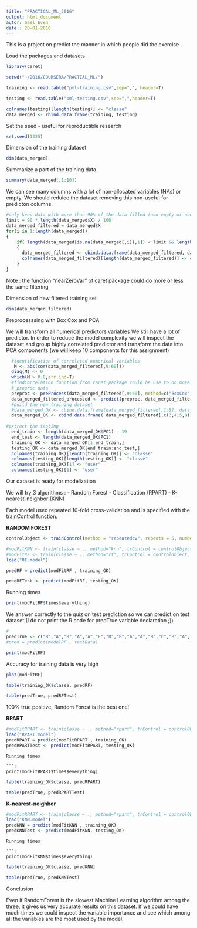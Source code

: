 ```yaml
---
title: "PRACTICAL_ML_2016"
output: html_document
autor: Gael Even
date : 28-01-2016
---
```


This is a project on predict the manner in which people did the exercise .

Load the packages and datasets

```r
library(caret)

setwd("~/2016/COURSERA/PRACTIAL_ML/")

training <- read.table("pml-training.csv",sep=",", header=T)

testing <- read.table("pml-testing.csv",sep=",",header=T)

colnames(testing)[length(testing)] <- "classe"
data_merged <- rbind.data.frame(training, testing)

```

Set the seed - useful for reproductible research

```r
set.seed(1225)
```

Dimension of the training dataset

```r
dim(data_merged)
```

Summarize a part of the training data

```r
summary(data_merged[,1:10])
```

We can see many columns with a lot of non-allocated variables (NAs) or empty. We should reduice the dataset removing this non-useful for predicton columns.

```r

#only keep data with more than 90% of the data filled (non-empty or non-NAs)
limit = 90 * length(data_merged$X) / 100
data_merged_filtered = data_merged$X
for(i in 1:length(data_merged))
{
    if( length(data_merged[is.na(data_merged[,i]),1]) < limit && length(data_merged[ data_merged[,i] == "",1])  < limit )
    {
      data_merged_filtered <- cbind.data.frame(data_merged_filtered, data_merged[,i])  
      colnames(data_merged_filtered)[length(data_merged_filtered)] <- colnames(data_merged)[i]
    }
}

```
Note : the function "nearZeroVar" of caret package could do more or less the same filtering 

Dimension of new filtered training set 

```r
dim(data_merged_filtered)
```

Preprocesssing with Box Cox and PCA

We will transform all numerical predictors variables 
We still have a lot of predictor. In order to reduce the model complexity we will inspect the dataset and group highly correlated predictor and transform the data into PCA components (we will keep 10 components for this assignment)
 
```r
  #identification of correlated numerical variables
   M <- abs(cor(data_merged_filtered[,9:60]))
  diag(M) <- 0
  which(M > 0.8,arr.ind=T)
  #findCorrelation function from caret package could be use to do more or less the same thing
  # preproc data
  preproc <- preProcess(data_merged_filtered[,9:60], method=c("BoxCox","pca"),pcaComp = 10)
  data_merged_filtered_processed <- predict(preproc, data_merged_filtered[,9:60])
  #build the new training dataset
  #data_merged_OK <- cbind.data.frame(data_merged_filtered[,1:8], data_merged_filtered_processed, data_merged_filtered$classe)
  data_merged_OK <- cbind.data.frame( data_merged_filtered[,c(3,4,5,8)],data_merged_filtered_processed[1:10], data_merged_filtered$classe)
  
#extract the testing
  end_train <- length(data_merged_OK$PC1) - 19
  end_test <- length(data_merged_OK$PC1)
  training_OK <- data_merged_OK[1:end_train,]
  testing_OK <- data_merged_OK[end_train:end_test,]
  colnames(training_OK)[length(training_OK)] <- "classe"
  colnames(testing_OK)[length(testing_OK)] <- "classe"
  colnames(training_OK)[1] <- "user"
  colnames(testing_OK)[1] <- "user"

```

Our dataset is ready for modelization

We will try 3 algorithms :
- Random Forest
- Classification (RPART)
- K-nearest-neighbor (KNN)

Each model used repeated 10-fold cross-validation and is specified with the trainControl function.

**RANDOM FOREST**

```r

controlObject <- trainControl(method = "repeatedcv", repeats = 5, number = 10)

#modFitKNN <- train(classe ~ ., method="knn", trControl = controlObject, data=training_OK)
#modFitRF <- train(classe ~ ., method="rf", trControl = controlObject, data=training_OK)
load("RF.model")

predRF = predict(modFitRF , training_OK) 

predRFTest <- predict(modFitRF, testing_OK)


```
Running times 

```r
print(modFitRF$times$everything)
```

We answer correctly to the quiz on test prediction so we can predict on test dataset (I do not print the R code for predTrue variable declaration ;))

```r
#
predTrue <- c("B","A","B","A","A","E","D","B","A","A","B","C","B","A","E","E","A","B","B","B")
#pred = predict(modelRF , testData) 
```

```r
print(modFitRF)
```

Accuracy for training data is very high

```r
plot(modFitRF)
```

```r
table(training_OK$classe, predRF)
```

```r
table(predTrue, predRFTest)
```

100% true positive, Random Forest is the best one!

**RPART**

```r
#modFitRPART <- train(classe ~ ., method="rpart", trControl = controlObject, data=training_OK)
load("RPART.model")
predRPART = predict(modFitRPART , training_OK) 
predRPARTTest <- predict(modFitRPART, testing_OK)
```

```
Running times 

```r
print(modFitRPART$times$everything)
```

```r
table(training_OK$classe, predRPART)
```

```r
table(predTrue, predRPARTTest)
```

**K-nearest-neighbor**
```r
#modFitRPART <- train(classe ~ ., method="rpart", trControl = controlObject, data=training_OK)
load("KNN.model")
predKNN = predict(modFitKNN , training_OK) 
predKNNTest <- predict(modFitKNN, testing_OK)
```

```
Running times 

```r
print(modFitKNN$times$everything)
```

```r
table(training_OK$classe, predKNN)
```

```r
table(predTrue, predKNNTest)
```

Conclusion

Even if RandomForest is the slowest Machine Learning algorithm among the three, it gives us very accurate results on this dataset.
If we could have much times we could inspect the variable importance and see which among all the variables are the most used by the model.


